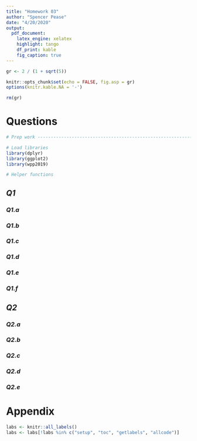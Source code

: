 ```yaml
---
title: "Homework 03"
author: "Spencer Pease"
date: "4/20/2020"
output:
  pdf_document:
    latex_engine: xelatex
    highlight: tango
    df_print: kable
    fig_caption: true
---
```


```r

gr <- 2 / (1 + sqrt(5))

knitr::opts_chunk$set(echo = FALSE, fig.asp = gr)
options(knitr.kable.NA = '-')

rm(gr)
```

# Questions

```r

# Prep work ---------------------------------------------------------------

# Load libraries
library(dplyr)
library(ggplot2)
library(wpp2019)

# Helper functions


```


## _Q1_
### _Q1.a_
### _Q1.b_
### _Q1.c_
### _Q1.d_
### _Q1.e_
### _Q1.f_

## _Q2_
### _Q2.a_
### _Q2.b_
### _Q2.c_
### _Q2.d_
### _Q2.e_

# Appendix

```r
labs <- knitr::all_labels()
labs <- labs[!labs %in% c("setup", "toc", "getlabels", "allcode")]
```

```r
```
